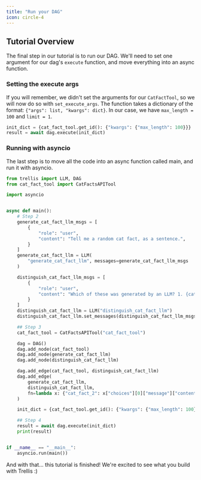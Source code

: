 ```yaml
---
title: "Run your DAG"
icon: circle-4
---
```


## Tutorial Overview
The final step in our tutorial is to run our DAG. We'll need to set one argument for our dag's `execute` function, and move everything into an async function.

### Setting the execute args
If you will remember, we didn't set the arguments for our `CatFactTool`, so we will now do so with `set_execute_args`. The function takes a dictionary of the format: `{"args": list, "kwargs": dict}`. In our case, we have `max_length = 100` and `limit = 1`.
```python example_dag.py
init_dict = {cat_fact_tool.get_id(): {"kwargs": {"max_length": 100}}}
result = await dag.execute(init_dict)
```

### Running with asyncio
The last step is to move all the code into an async function called main, and run it with asyncio. 
```python example_dag.py
from trellis import LLM, DAG
from cat_fact_tool import CatFactsAPITool

import asyncio


async def main():
    # Step 2
    generate_cat_fact_llm_msgs = [
        {
            "role": "user",
            "content": "Tell me a random cat fact, as a sentence.",
        }
    ]
    generate_cat_fact_llm = LLM(
        "generate_cat_fact_llm", messages=generate_cat_fact_llm_msgs
    )

    distinguish_cat_fact_llm_msgs = [
        {
            "role": "user",
            "content": "Which of these was generated by an LLM? 1. {cat_fact_1} 2. {cat_fact_2} Give your answer as 1 or 2.",
        }
    ]
    distinguish_cat_fact_llm = LLM("distinguish_cat_fact_llm")
    distinguish_cat_fact_llm.set_messages(distinguish_cat_fact_llm_msgs)

    ## Step 3
    cat_fact_tool = CatFactsAPITool("cat_fact_tool")

    dag = DAG()
    dag.add_node(cat_fact_tool)
    dag.add_node(generate_cat_fact_llm)
    dag.add_node(distinguish_cat_fact_llm)

    dag.add_edge(cat_fact_tool, distinguish_cat_fact_llm)
    dag.add_edge(
        generate_cat_fact_llm,
        distinguish_cat_fact_llm,
        fn=lambda x: {"cat_fact_2": x["choices"][0]["message"]["content"]},
    )

    init_dict = {cat_fact_tool.get_id(): {"kwargs": {"max_length": 100}}}

    ## Step 4
    result = await dag.execute(init_dict)
    print(result)


if __name__ == "__main__":
    asyncio.run(main())
```

And with that... this tutorial is finished! We're excited to see what you build with Trellis :) 